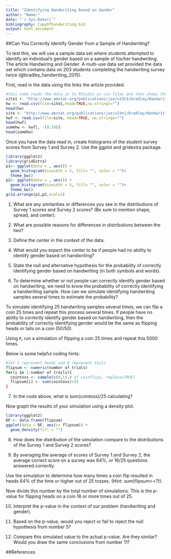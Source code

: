```yaml
---
title: "Identifying Handwriting Based on Gender"
author: "Name:"
date: "`r Sys.Date()`"
bibliography: CopyOfhandwriting.bib
output: html_document
---
```


##Can You Correctly Identify Gender from a Sample of Handwriting?

To test this, we will use a sample data set where students attempted to identify an individual's gender based on a sample of his/her handwriting.  The article Handwiring and Gender: A multi-use data set provided the data set which contains data on 203 students completing the handwriting survey twice (@bradley_handwriting_2015).

First, read in the data using the links the article provided.

```r
#this code reads the data in to RStudio as csv files and then shows the first six rows of the data frame
site1 <- "http://www.amstat.org/publications/jse/v23n1/bradley/HandwritingSurveyData.csv"
hw <- read.csv(file=site1,head=TRUE,na.strings="")
head(hw)
site <- "http://www.amstat.org/publications/jse/v23n1/bradley/HandwritingSummaryData.csv"
hwf <- read.csv(file=site, head=TRUE, na.strings="")
head(hwf)
summhw <- hwf[, -(9:10)]
head(summhw)
```

Once you have the data read in, create histograms of the student survey scores from Survey 1 and Survey 2. Use the ggplot and gridextra package.

```r
library(ggplot2)
library(gridExtra)
p1<- ggplot(data = , aes()) +
  geom_histogram(binwidth = 5, fill= "", color = "")+
  theme_bw()
p2<- ggplot(data = , aes()) +
  geom_histogram(binwidth = 5, fill= "", color = "")+
  theme_bw()  
grid.arrange(p1,p2,ncol=2)
```

1. What are any similarities or differences you see in the distributions of Survey 1 scores and Survey 2 scores? (Be sure to mention shape, spread, and center).



2. What are possible reasons for differences in distributions between the two?



3. Define the center in the context of the data.




4. What would you expect the center to be if people had no ability to identify gender based on handwriting?




5. State the null and alternative hypothesis for the probability of correctly identifying gender based on handwriting (in both symbols and words).




6. To determine whether or not people can correctly identify gender based on handwriting, we need to know the probability of correctly identifying a handwriting sample. How can we simulate identifying handwriting samples several times to estimate the probability?





To simulate identifying 25 handwriting samples several times, we can flip a coin 25 times and repeat this process several times. If people have no ability to correctly identify gender based on handwriting, then the probability of correctly identifying gender would be the same as flipping heads or tails on a coin (50/50).




Using `R`, run a simulation of flipping a coin 25 times and repeat this 5000 times.

Below is some helpful coding hints:

```r
#let 1 represent heads and 0 represent tails
flipsum <- numeric(number of trials)
for(i in 1:number of trails){
  cointoss <- sample(c(0,1),# of coinflips, replace=TRUE)
  flipsum[i] <- sum(cointoss)/25
}
```

7. In the code above, what is sum(cointoss)/25 calculating?


Now graph the results of your simulation using a density plot.



```r
library(ggplot2)
DF <- data.frame(flipsum)
ggplot(data = DF, aes(x= flipsum)) +
  geom_density(fill = "")
```

8. How does the distribution of the simulation compare to the distributions of the Survey 1 and Survey 2 scores?




9. By averaging the average of scores of Survey 1 and Survey 2, the average correct score on a survey was 64%, or 16/25 questions answered correctly.




Use the simulation to determine how many times a coin flip resulted in heads 64% of the time or higher out of 25 tosses. (Hint: sum(flipsum>=?)).


Now divide this number by the total number of simulations. This is the p-value for flipping heads on a coin 16 or more times out of 25. 


10. Interpret the p-value in the context of our problem (handwriting and gender).




11. Based on the p-value, would you reject or fail to reject the null hypothesis from number 5?




12. Compare this simulated value to the actual p-value. Are they similar? Would you draw the same conclusions from number 11?




##References